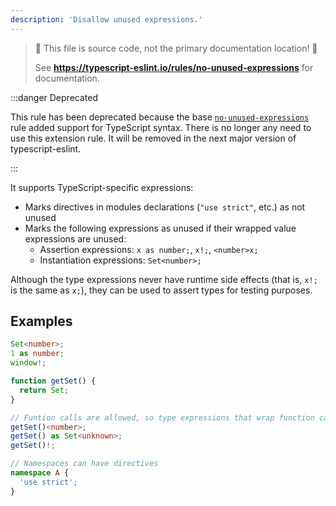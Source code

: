 ```yaml
---
description: 'Disallow unused expressions.'
---
```



> 🛑 This file is source code, not the primary documentation location! 🛑
>
> See **https://typescript-eslint.io/rules/no-unused-expressions** for documentation.

:::danger Deprecated

This rule has been deprecated because the base [`no-unused-expressions`](https://eslint.org/docs/rules/no-unused-expressions) rule added support for TypeScript syntax.
There is no longer any need to use this extension rule.
It will be removed in the next major version of typescript-eslint.

:::

It supports TypeScript-specific expressions:

- Marks directives in modules declarations (`"use strict"`, etc.) as not unused
- Marks the following expressions as unused if their wrapped value expressions are unused:
  - Assertion expressions: `x as number;`, `x!;`, `<number>x;`
  - Instantiation expressions: `Set<number>;`

Although the type expressions never have runtime side effects (that is, `x!;` is the same as `x;`), they can be used to assert types for testing purposes.

## Examples

<Tabs>
<TabItem value="❌ Incorrect">

```ts
Set<number>;
1 as number;
window!;
```

</TabItem>
<TabItem value="✅ Correct">

```ts
function getSet() {
  return Set;
}

// Funtion calls are allowed, so type expressions that wrap function calls are allowed
getSet()<number>;
getSet() as Set<unknown>;
getSet()!;

// Namespaces can have directives
namespace A {
  'use strict';
}
```

</TabItem>
</Tabs>
